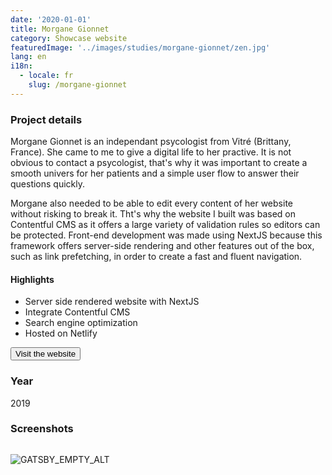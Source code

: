 ```yaml
---
date: '2020-01-01'
title: Morgane Gionnet
category: Showcase website
featuredImage: '../images/studies/morgane-gionnet/zen.jpg'
lang: en
i18n:
  - locale: fr
    slug: /morgane-gionnet
---
```


### Project details

Morgane Gionnet is an independant psycologist from Vitré (Brittany, France). She came to me to give a digital life to her practive. It is not obvious to contact a psycologist, that's why it was important to create a smooth univers for her patients and a simple user flow to answer their questions quickly.

Morgane also needed to be able to edit every content of her website without risking to break it. Tht's why the website I built was based on Contentful CMS as it offers a large variety of validation rules so editors can be protected. Front-end development was made using NextJS because this framework offers server-side rendering and other features out of the box, such as link prefetching, in order to create a fast and fluent navigation.

#### Highlights

- Server side rendered website with NextJS
- Integrate Contentful CMS
- Search engine optimization
- Hosted on Netlify

<p style={{textAlign: 'center'}}><Button href="https://morganegionnet.fr">Visit the website</Button></p>

### Year
2019

### Screenshots

<Image>

![GATSBY_EMPTY_ALT](../images/studies/morgane-gionnet/portfolio.png)

</Image>
